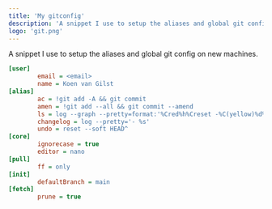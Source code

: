 ```yaml
---
title: 'My gitconfig'
description: 'A snippet I use to setup the aliases and global git config on new machines.'
logo: 'git.png'
---
```


A snippet I use to setup the aliases and global git config on new machines.

```ini
[user]
        email = <email>
        name = Koen van Gilst
[alias]
        ac = !git add -A && git commit
        amen = !git add --all && git commit --amend
        ls = log --graph --pretty=format:'%Cred%h%Creset -%C(yellow)%d%Creset %s %Cgreen(%cr) %C(bold blue)<%an>%Creset' --abbrev-commit
        changelog = log --pretty='- %s'
        undo = reset --soft HEAD^
[core]
        ignorecase = true
        editor = nano
[pull]
        ff = only
[init]
        defaultBranch = main
[fetch]
        prune = true
```
